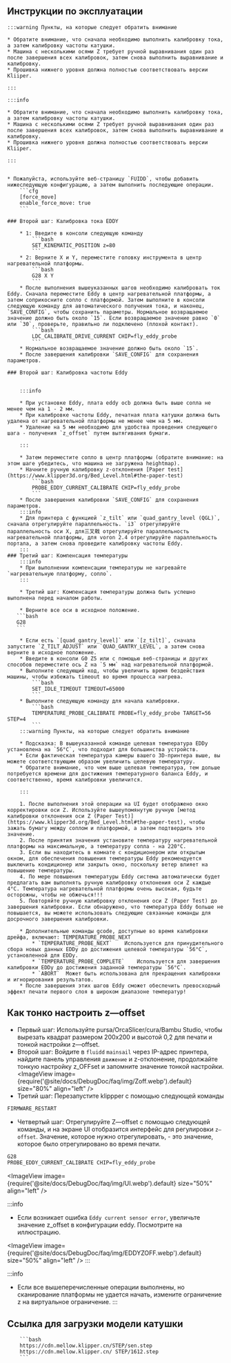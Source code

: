 ## Инструкции по эксплуатации

    :::warning Пункты, на которые следует обратить внимание

    * Обратите внимание, что сначала необходимо выполнить калибровку тока, а затем калибровку частоты катушки.
    * Машина с несколькими осями Z требует ручной выравнивания один раз после завершения всех калибровок, затем снова выполнить выравнивание и калибровку.
    * Прошивка нижнего уровня должна полностью соответствовать версии Kliiper.

    :::

    :::info

    * Обратите внимание, что сначала необходимо выполнить калибровку тока, а затем калибровку частоты катушки.
    * Машина с несколькими осями Z требует ручной выравнивания один раз после завершения всех калибровок, затем снова выполнить выравнивание и калибровку.
    * Прошивка нижнего уровня должна полностью соответствовать версии Kliiper.

    :::


    * Пожалуйста, используйте веб-страницу `FUIDD`, чтобы добавить нижеследующую конфигурацию, а затем выполнить последующие операции.
        ```cfg
        [force_move]
        enable_force_move: true
        ```

    ### Второй шаг: Калибровка тока EDDY

        * 1: Введите в консоли следующую команду
            ```bash
            SET_KINEMATIC_POSITION z=80
            ```
        * 2: Верните X и Y, переместите головку инструмента в центр нагревательной платформы.
            ```bash
            G28 X Y
            ```
        * После выполнения вышеуказанных шагов необходимо калибровать ток Eddy. Сначала переместите Eddy в центр нагревательной платформы, а затем соприкосните сопло с платформой. Затем выполните в консоли следующую команду для автоматического получения тока, и наконец, `SAVE_CONFIG`, чтобы сохранить параметры. Нормальное возвращаемое значение должно быть около `15`. Если возвращаемое значение равно `0` или `30`, проверьте, правильно ли подключено (плохой контакт).
            ```bash
            LDC_CALIBRATE_DRIVE_CURRENT CHIP=fly_eddy_probe
            ```
        * Нормальное возвращаемое значение должно быть около `15`.
        * После завершения калибровки `SAVE_CONFIG` для сохранения параметров.

    ### Второй шаг: Калибровка частоты Eddy


        :::info

        * При установке Eddy, плата eddy ocb должна быть выше сопла не менее чем на 1 - 2 мм.
        * При калибровке частоты Eddy, печатная плата катушки должна быть удалена от нагревательной платформы не менее чем на 5 мм.
        * Удаление на 5 мм необходимо для удобства проведения следующего шага - получения `z_offset` путем вытягивания бумаги.

        :::

        * Затем переместите сопло в центр платформы (обратите внимание: на этом шаге убедитесь, что машина не загружена heightmap).
        * Начните ручную калибровку z-отклонения [Paper test](https://www.klipper3d.org/Bed_Level.html#the-paper-test)
            ```bash
            PROBE_EDDY_CURRENT_CALIBRATE CHIP=fly_eddy_probe
            ```
        * После завершения калибровки `SAVE_CONFIG` для сохранения параметров.
        :::info
        * Для принтера с функцией `z_tilt` или `quad_gantry_level (QGL)`, сначала отрегулируйте параллельность. `i3` отрегулируйте параллельность оси X, для三叉戟 отрегулируйте параллельность нагревательной платформы, для voron 2.4 отрегулируйте параллельность портала, а затем снова проведите калибровку частоты Eddy.
        :::
    ### Третий шаг: Компенсация температуры
        :::info
        * При выполнении компенсации температуры не нагревайте `нагревательную платформу, сопло`.
        :::
        
        * Третий шаг: Компенсация температуры должна быть успешно выполнена перед началом работы.

        * Верните все оси в исходное положение.
       ```bash
       G28
       ```

        * Если есть `[quad_gantry_level]` или `[z_tilt]`, сначала запустите `Z_TILT_ADJUST` или `QUAD_GANTRY_LEVEL`, а затем снова верните в исходное положение.
        * Введите в консоли G0 Z5 или с помощью веб-страницы и других способов переместите ось Z на `5 мм` над нагревательной платформой.
        * Выполните следующий код, чтобы увеличить время бездействия машины, чтобы избежать timeout во время процесса нагрева.
            ```bash
            SET_IDLE_TIMEOUT TIMEOUT=65000
            ```
        * Выполните следующую команду для начала калибровки.
            ```bash
            TEMPERATURE_PROBE_CALIBRATE PROBE=fly_eddy_probe TARGET=56 STEP=4
            ```
        :::warning Пункты, на которые следует обратить внимание

        * Подсказка: В вышеуказанной команде целевая температура EDDy установлена на `56°C`, что подходит для большинства устройств.
        * Если фактическая температура камеры вашего 3D-принтера выше, вы можете соответствующим образом увеличить целевую температуру.
        * Обратите внимание, что чем выше целевая температура, тем дольше потребуется времени для достижения температурного баланса Eddy, и соответственно, время калибровки увеличится.

        :::
    
        1. После выполнения этой операции на UI будет отображено окно корректировки оси Z. Используйте вышеупомянутую ручную [метод калибровки отклонения оси Z (Paper Test)](https://www.klipper3d.org/Bed_Level.html#the-paper-test), чтобы зажать бумагу между соплом и платформой, а затем подтвердить это значение.
        2. После принятия значения установите температуру нагревательной платформы на максимальную, а температуру сопла - на 220°C.
        3. Если вы находитесь в комнате с кондиционером или открытым окном, для обеспечения повышения температуры Eddy рекомендуется выключить кондиционер или закрыть окно, поскольку ветер влияет на повышение температуры.
        4. По мере повышения температуры Eddy система автоматически будет предлагать вам выполнять ручную калибровку отклонения оси Z каждые 4°C. Температура нагревательной платформы очень высокая, будьте осторожны, чтобы не обжечься!!!
        5. Повторяйте ручную калибровку отклонения оси Z (Paper Test) до завершения калибровки. Если обнаружено, что температура Eddy больше не повышается, вы можете использовать следующие связанные команды для досрочного завершения калибровки.
        
        * Дополнительные команды gcode, доступные во время калибровки дрейфа, включают: TEMPERATURE_PROBE_NEXT
            * `TEMPERATURE_PROBE_NEXT`    Используется для принудительного сбора новых данных EDDy до достижения целевой температуры `56°C`, установленной для EDDy.
            * `TEMPERATURE_PROBE_COMPLETE`    Используется для завершения калибровки EDDy до достижения заданной температуры `56°C`.
            * `ABORT`  Может быть использована для прекращения калибровки и игнорирования результатов.
        * После завершения этих шагов Eddy сможет обеспечить превосходный эффект печати первого слоя в широком диапазоне температур!


## Как тонко настроить z—offset
* Первый шаг: Используйте pursa/OrcaSlicer/cura/Bambu Studio, чтобы вырезать квадрат размером 200x200 и высотой 0,2 для печати и тонкой настройки z—offset.
* Второй шаг: Войдите в `fluidd` `mainsail` через IP-адрес принтера, найдите панель управления `движение` и z-отклонение, продолжайте тонкую настройку z_OFFset и запомните значение тонкой настройки.
<ImageView image={require('@site/docs/DebugDoc/faq/img/Zoff.webp').default} size="80%" align="left" />
* Третий шаг: Перезапустите klippper с помощью следующей команды
```bash
FIRMWARE_RESTART
```
* Четвертый шаг: Отрегулируйте Z—offset с помощью следующей команды, и на экране UI отобразится интерфейс для регулировки `z—offset`. Значение, которое нужно отрегулировать, - это значение, которое было отрегулировано во время печати.
```bash
G28
PROBE_EDDY_CURRENT_CALIBRATE CHIP=fly_eddy_probe
```
<ImageView image={require('@site/docs/DebugDoc/faq/img/UI.webp').default} size="50%" align="left" />

:::info
* Если возникает ошибка `Eddy current sensor error`, увеличьте значение z_offset в конфигурации eddy. Посмотрите на иллюстрацию.

<ImageView image={require('@site/docs/DebugDoc/faq/img/EDDYZOFF.webp').default} size="50%" align="left" />
:::

:::info
 * Если все вышеперечисленные операции выполнены, но сканирование платформы не удается начать, измените ограничение z на виртуальное ограничение.
:::


## Ссылка для загрузки модели катушки

        ```bash
        https://cdn.mellow.klipper.cn/STEP/sen.step
        https://cdn.mellow.klipper.cn/ STEP/1612.step
        ``` 